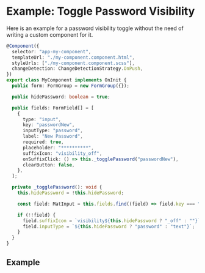 
<Meta title="Examples and Guides/Toggle Password" />

# Example: Toggle Password Visibility

Here is an example for a password visibility toggle without the need of writing a custom component for it.

```typescript
@Component({
  selector: "app-my-component",
  templateUrl: "./my-component.component.html",
  styleUrls: ["./my-component.component.scss"],
  changeDetection: ChangeDetectionStrategy.OnPush,
})
export class MyComponent implements OnInit {
  public form: FormGroup = new FormGroup({});

  public hidePassword: boolean = true;

  public fields: FormField[] = [
    {
      type: "input",
      key: "passwordNew",
      inputType: "password",
      label: "New Password",
      required: true,
      placeholder: "**********",
      suffixIcon: "visibility_off",
      onSuffixClick: () => this._togglePassword("passwordNew"),
      clearButton: false,
    },
  ];

  private _togglePassword(): void {
    this.hidePassword = !this.hidePassword;

    const field: MatInput = this.fields.find((field) => field.key === "passwordNew") as MatInput;

    if (!!field) {
      field.suffixIcon = `visibility${this.hidePassword ? "_off" : ""}`;
      field.inputType = `${this.hidePassword ? "password" : "text"}`;
    }
  }
}
```

## Example

<Canvas of={Stories.PasswordToggle} />

